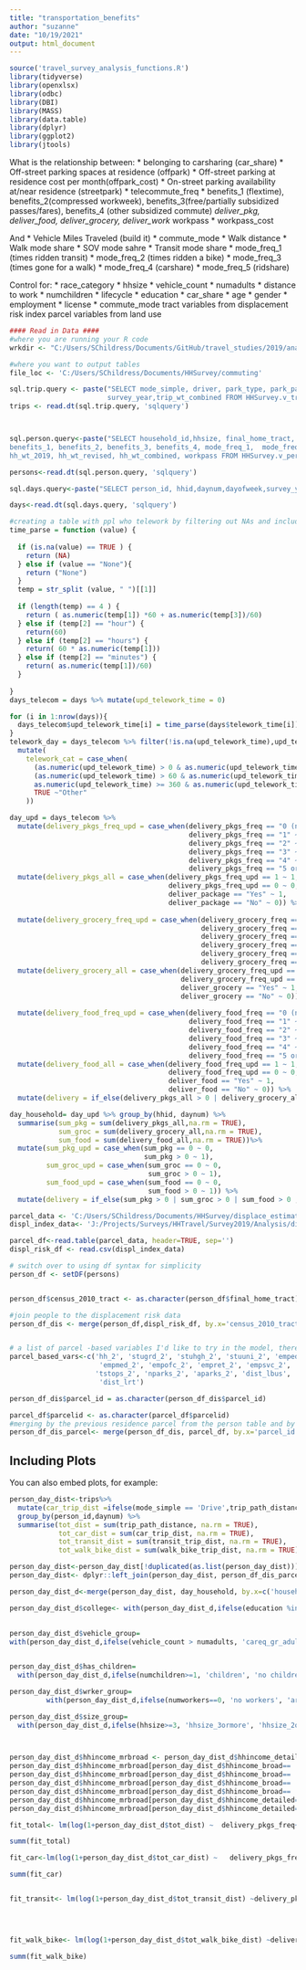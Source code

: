 ```yaml
---
title: "transportation_benefits"
author: "suzanne"
date: "10/19/2021"
output: html_document
---
```


```r
source('travel_survey_analysis_functions.R')
library(tidyverse)
library(openxlsx)
library(odbc)
library(DBI)
library(MASS)
library(data.table)
library(dplyr)
library(ggplot2)
library(jtools)
```

What is the relationship between:
* belonging to carsharing (car_share)
* Off-street parking spaces at residence (offpark)
* Off-street parking at residence cost per month(offpark_cost)
* On-street parking availability at/near residence (streetpark)
* telecommute_freq
* benefits_1 (flextime), benefits_2(compressed workweek), benefits_3(free/partially subsidized passes/fares), benefits_4 (other subsidized commute)
*deliver_pkg, deliver_food, deliver_grocery, deliver_work
* workpass
* workpass_cost

And
* Vehicle Miles Traveled (build it)
* commute_mode
* Walk distance
* Walk mode share
* SOV mode sahre
* Transit mode share
* mode_freq_1 (times ridden transit)
* mode_freq_2 (times ridden a bike)
* mode_freq_3 (times gone for a walk)
* mode_freq_4 (carshare)
* mode_freq_5 (ridshare)


Control for:
* race_category
* hhsize
* vehicle_count
* numadults
* distance to work
* numchildren
* lifecycle
* education
* car_share
* age
* gender
* employment
* license
* commute_mode
tract variables from displacement risk index
parcel variables from land use



```r
#### Read in Data ####
#where you are running your R code
wrkdir <- "C:/Users/SChildress/Documents/GitHub/travel_studies/2019/analysis"

#where you want to output tables
file_loc <- 'C:/Users/SChildress/Documents/HHSurvey/commuting'

sql.trip.query <- paste("SELECT mode_simple, driver, park_type, park_pay, trip_path_distance, travelers_hh, travelers_nonhh, travelers_total, google_duration,person_id,daynum,
                        survey_year,trip_wt_combined FROM HHSurvey.v_trips_2017_2019_in_house")
trips <- read.dt(sql.trip.query, 'sqlquery')



sql.person.query<-paste("SELECT household_id,hhsize, final_home_tract, lifecycle, numchildren, numworkers, numadults, employment,hhincome_broad, worker, student,person_id,education, hhincome_detailed,race_category,telecommute_freq, vehicle_count,commute_auto_time,  license, hours_work, age_category, gender, car_share,commute_auto_distance, commute_mode, work_county, age, work_park_type,  survey_year, 
benefits_1, benefits_2, benefits_3, benefits_4, mode_freq_1,  mode_freq_2,  mode_freq_3, mode_freq_4, mode_freq_5, workplace,parcel_id,
hh_wt_2019, hh_wt_revised, hh_wt_combined, workpass FROM HHSurvey.v_persons_2017_2019_in_house")

persons<-read.dt(sql.person.query, 'sqlquery')

sql.days.query<-paste("SELECT person_id, hhid,daynum,dayofweek,survey_year, use_toll, online_shop_time, telework_time, delivery_pkgs_freq, deliver_package,delivery_grocery_freq, deliver_grocery, delivery_food_freq,deliver_food  FROM HHSurvey.days_2017_2019")

days<-read.dt(sql.days.query, 'sqlquery')
```



```r
#creating a table with ppl who telework by filtering out NAs and including all ppl-days that have any telework-time
time_parse = function (value) {
  
  if (is.na(value) == TRUE ) {
    return (NA)
  } else if (value == "None"){
    return ("None")
  }
  temp = str_split (value, " ")[[1]]
  
  if (length(temp) == 4 ) {
    return ( as.numeric(temp[1]) *60 + as.numeric(temp[3])/60)
  } else if (temp[2] == "hour") {
    return(60)
  } else if (temp[2] == "hours") {
    return( 60 * as.numeric(temp[1]))
  } else if (temp[2] == "minutes") {
    return( as.numeric(temp[1])/60)
  }
  
}
days_telecom = days %>% mutate(upd_telework_time = 0)

for (i in 1:nrow(days)){
  days_telecom$upd_telework_time[i] = time_parse(days$telework_time[i])
}
telework_day = days_telecom %>% filter(!is.na(upd_telework_time),upd_telework_time != "None") %>% 
  mutate(
    telework_cat = case_when(
      (as.numeric(upd_telework_time) > 0 & as.numeric(upd_telework_time) <= 60)  ~ "Less than 1 hr",
      (as.numeric(upd_telework_time) > 60 & as.numeric(upd_telework_time) < 360) ~ "Part-time",
      as.numeric(upd_telework_time) >= 360 & as.numeric(upd_telework_time) <= 720 ~ "Full-time or greater",
      TRUE ~"Other"
    ))
```


```r
day_upd = days_telecom %>% 
  mutate(delivery_pkgs_freq_upd = case_when(delivery_pkgs_freq == "0 (none)" ~ 0,
                                            delivery_pkgs_freq == "1" ~ 1,
                                            delivery_pkgs_freq == "2" ~ 1,
                                            delivery_pkgs_freq == "3" ~ 1,
                                            delivery_pkgs_freq == "4" ~ 1,
                                            delivery_pkgs_freq == "5 or more" ~ 1)) %>% 
  mutate(delivery_pkgs_all = case_when(delivery_pkgs_freq_upd == 1 ~ 1,
                                       delivery_pkgs_freq_upd == 0 ~ 0,
                                       deliver_package == "Yes" ~ 1,
                                       deliver_package == "No" ~ 0)) %>% 
  
  mutate(delivery_grocery_freq_upd = case_when(delivery_grocery_freq == "0 (none)" ~ 0,
                                               delivery_grocery_freq == "1" ~ 1,
                                               delivery_grocery_freq == "2" ~ 1,
                                               delivery_grocery_freq == "3" ~ 1,
                                               delivery_grocery_freq == "4" ~ 1,
                                               delivery_grocery_freq == "5 or more" ~ 1)) %>% 
  mutate(delivery_grocery_all = case_when(delivery_grocery_freq_upd == 1 ~ 1,
                                          delivery_grocery_freq_upd == 0 ~ 0,
                                          deliver_grocery == "Yes" ~ 1,
                                          deliver_grocery == "No" ~ 0)) %>% 
  
  mutate(delivery_food_freq_upd = case_when(delivery_food_freq == "0 (none)" ~ 0,
                                            delivery_food_freq == "1" ~ 1,
                                            delivery_food_freq == "2" ~ 1,
                                            delivery_food_freq == "3" ~ 1,
                                            delivery_food_freq == "4" ~ 1,
                                            delivery_food_freq == "5 or more" ~ 1)) %>% 
  mutate(delivery_food_all = case_when(delivery_food_freq_upd == 1 ~ 1,
                                       delivery_food_freq_upd == 0 ~ 0,
                                       deliver_food == "Yes" ~ 1,
                                       deliver_food == "No" ~ 0)) %>% 
  mutate(delivery = if_else(delivery_pkgs_all > 0 | delivery_grocery_all > 0 | delivery_food_all > 0 , 1, 0))

day_household= day_upd %>% group_by(hhid, daynum) %>%
  summarise(sum_pkg = sum(delivery_pkgs_all,na.rm = TRUE),
            sum_groc = sum(delivery_grocery_all,na.rm = TRUE),
            sum_food = sum(delivery_food_all,na.rm = TRUE))%>% 
  mutate(sum_pkg_upd = case_when(sum_pkg == 0 ~ 0,
                                 sum_pkg > 0 ~ 1),
         sum_groc_upd = case_when(sum_groc == 0 ~ 0,
                                  sum_groc > 0 ~ 1),
         sum_food_upd = case_when(sum_food == 0 ~ 0,
                                  sum_food > 0 ~ 1)) %>%
  mutate(delivery = if_else(sum_pkg > 0 | sum_groc > 0 | sum_food > 0 , 1, 0))

```

```r
parcel_data <- 'C:/Users/SChildress/Documents/HHSurvey/displace_estimate/buffered_parcels.dat'
displ_index_data<- 'J:/Projects/Surveys/HHTravel/Survey2019/Analysis/displacement/estimation_files/displacement_risk_estimation.csv'

parcel_df<-read.table(parcel_data, header=TRUE, sep='')
displ_risk_df <- read.csv(displ_index_data)
```

```r

# switch over to using df syntax for simplicity
person_df <- setDF(persons)


person_df$census_2010_tract <- as.character(person_df$final_home_tract)

#join people to the displacement risk data
person_df_dis <- merge(person_df,displ_risk_df, by.x='census_2010_tract', by.y='GEOID', all.x=TRUE)


# a list of parcel -based variables I'd like to try in the model, there are more on the file
parcel_based_vars<-c('hh_2', 'stugrd_2', 'stuhgh_2', 'stuuni_2', 'empedu_2', 'empfoo_2', 'empgov_2', 'empind_2',
                      'empmed_2', 'empofc_2', 'empret_2', 'empsvc_2', 'emptot_2', 'ppricdy2', 'pprichr2',
                     'tstops_2', 'nparks_2', 'aparks_2', 'dist_lbus', 'dist_ebus', 'dist_crt', 'dist_fry',
                      'dist_lrt')

person_df_dis$parcel_id = as.character(person_df_dis$parcel_id)

parcel_df$parcelid <- as.character(parcel_df$parcelid)
#merging by the previous residence parcel from the person table and by the parcel id in the parcel table
person_df_dis_parcel<- merge(person_df_dis, parcel_df, by.x='parcel_id', by.y='parcelid', all.x = TRUE)
```

## Including Plots

You can also embed plots, for example:

```r
person_day_dist<-trips%>%
  mutate(car_trip_dist =ifelse(mode_simple == 'Drive',trip_path_distance, 0),walk_bike_trip_dist =ifelse((mode_simple == 'Bike' | mode_simple == 'Walk'), trip_path_distance, 0), transit_trip_dist=ifelse(mode_simple=='Transit', trip_path_distance, 0)) %>% 
  group_by(person_id,daynum) %>% 
  summarise(tot_dist = sum(trip_path_distance, na.rm = TRUE),
            tot_car_dist = sum(car_trip_dist, na.rm = TRUE),
            tot_transit_dist = sum(transit_trip_dist, na.rm = TRUE),
            tot_walk_bike_dist = sum(walk_bike_trip_dist, na.rm = TRUE))

```

```r
person_day_dist<-person_day_dist[!duplicated(as.list(person_day_dist))]
person_day_dist<- dplyr::left_join(person_day_dist, person_df_dis_parcel)
```
```r
person_day_dist_d<-merge(person_day_dist, day_household, by.x=c('household_id','daynum'), by.y=c('hhid','daynum'))
```

```r
person_day_dist_d$college<- with(person_day_dist_d,ifelse(education %in% c('Bachelor degree',
                                                                         'Graduate/post-graduate degree'), 'college', 'no_college'))
                                                                         
person_day_dist_d$vehicle_group= 
with(person_day_dist_d,ifelse(vehicle_count > numadults, 'careq_gr_adults', 'cars_less_adults')) 


person_day_dist_d$has_children= 
  with(person_day_dist_d,ifelse(numchildren>=1, 'children', 'no children')) 

person_day_dist_d$wrker_group= 
         with(person_day_dist_d,ifelse(numworkers==0, 'no workers', 'are workers'))

person_day_dist_d$size_group= 
  with(person_day_dist_d,ifelse(hhsize>=3, 'hhsize_3ormore', 'hhsize_2orless'))



person_day_dist_d$hhincome_mrbroad <- person_day_dist_d$hhincome_detailed
person_day_dist_d$hhincome_mrbroad[person_day_dist_d$hhincome_broad== 'Prefer not to answer']<-'100,000-$149,999'
person_day_dist_d$hhincome_mrbroad[person_day_dist_d$hhincome_broad== '$25,000-$49,999']<-'25,000-$99,999'
person_day_dist_d$hhincome_mrbroad[person_day_dist_d$hhincome_broad== '$50,000-$74,999']<-'25,000-$99,999'
person_day_dist_d$hhincome_mrbroad[person_day_dist_d$hhincome_broad== '$75,000-$99,999']<-'25,000-$99,999'
person_day_dist_d$hhincome_mrbroad[person_day_dist_d$hhincome_detailed== '$200,000-$249,999'] <- '$200,000+'
person_day_dist_d$hhincome_mrbroad[person_day_dist_d$hhincome_detailed== '$250,000 or more'] <- '$200,000+'

```


```r


fit_total<- lm(log(1+person_day_dist_d$tot_dist) ~  delivery_pkgs_freq+dayofweek+survey_year+use_toll+ online_shop_time+telework_time+hhincome_detailed+gender+numchildren+numworkers+lifecycle+numadults+employment+student+race_category+vehicle_count+age+work_park_type+car_share+survey_year+benefits_1+benefits_2+benefits_3+benefits_4+workplace+telecommute_freq+workpass+poverty_200+ln_jobs_auto_30+ln_jobs_transit_45+ transit_qt_mile+dist_super+dist_pharm+dist_rest+dist_school+lutype_p+emptot_2+ppricdy2+dist_lbus+dist_ebus+dist_lrt+dist_crt+dist_lrt+dist_park.y, data = person_day_dist_d)

summ(fit_total)

fit_car<-lm(log(1+person_day_dist_d$tot_car_dist) ~   delivery_pkgs_freq+dayofweek+survey_year+use_toll+ online_shop_time+ telework_time+hhincome_detailed+gender+numchildren+numworkers+lifecycle+numadults+employment+student+race_category+vehicle_count+age+work_park_type+car_share+survey_year+benefits_1+benefits_2+benefits_3+benefits_4+workplace+telecommute_freq+workpass+poverty_200+ln_jobs_auto_30+ln_jobs_transit_45+ transit_qt_mile+dist_super+dist_pharm+dist_rest+dist_school+lutype_p+emptot_2+ppricdy2+dist_lbus+dist_ebus+dist_lrt+dist_crt+dist_lrt+dist_park.y, data = person_day_dist_d)

summ(fit_car)


fit_transit<- lm(log(1+person_day_dist_d$tot_transit_dist) ~delivery_pkgs_freq+dayofweek+survey_year+use_toll+ online_shop_time+ telework_time+hhincome_detailed+gender+numchildren+numworkers+lifecycle+numadults+employment+student+race_category+vehicle_count+age+work_park_type+car_share+survey_year+benefits_1+benefits_2+benefits_3+benefits_4+workplace+telecommute_freq+workpass+poverty_200+ln_jobs_auto_30+ln_jobs_transit_45+ transit_qt_mile+dist_super+dist_pharm+dist_rest+dist_school+lutype_p+emptot_2+ppricdy2+dist_lbus+dist_ebus+dist_lrt+dist_crt+dist_lrt+dist_park.y,  data = person_day_dist_d)
        



fit_walk_bike<- lm(log(1+person_day_dist_d$tot_walk_bike_dist) ~delivery_pkgs_freq+dayofweek+survey_year+use_toll+ online_shop_time+ telework_time+hhincome_detailed+gender+numchildren+numworkers+lifecycle+numadults+employment+student+race_category+vehicle_count+age+work_park_type+car_share+survey_year+benefits_1+benefits_2+benefits_3+benefits_4+workplace+telecommute_freq+workpass+poverty_200+ln_jobs_auto_30+ln_jobs_transit_45+ transit_qt_mile+dist_super+dist_pharm+dist_rest+dist_school+lutype_p+emptot_2+ppricdy2+dist_lbus+dist_ebus+dist_lrt+dist_crt+dist_lrt+dist_park.y,  data = person_day_dist_d)

summ(fit_walk_bike)
```